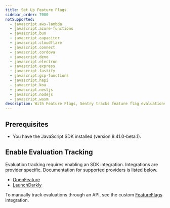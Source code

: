 ```yaml
---
title: Set Up Feature Flags
sidebar_order: 7000
notSupported:
  - javascript.aws-lambda
  - javascript.azure-functions
  - javascript.bun
  - javascript.capacitor
  - javascript.cloudflare
  - javascript.connect
  - javascript.cordova
  - javascript.deno
  - javascript.electron
  - javascript.express
  - javascript.fastify
  - javascript.gcp-functions
  - javascript.hapi
  - javascript.koa
  - javascript.nestjs
  - javascript.nodejs
  - javascript.wasm
description: With Feature Flags, Sentry tracks feature flag evaluations in your application, keeps an audit log feature flag changes, and reports any suspicious updates that may have caused an error.
---
```


<PlatformContent includePath="feature-flags/prerelease-alert" />

## Prerequisites

* You have the <PlatformLink to="/">JavaScript SDK installed</PlatformLink> (version 8.41.0-beta.1).

## Enable Evaluation Tracking

Evaluation tracking requires enabling an SDK integration. Integrations are provider specific. Documentation for supported providers is listed below.
- [OpenFeature](/platforms/javascript/configuration/integrations/openfeature/)
- [LaunchDarkly](/platforms/javascript/configuration/integrations/launchdarkly/)

To manually track evaluations through an API, see the custom [FeatureFlags](/platforms/javascript/configuration/integrations/featureflags/) integration.

<PlatformContent includePath="feature-flags/enable-change-tracking" />
